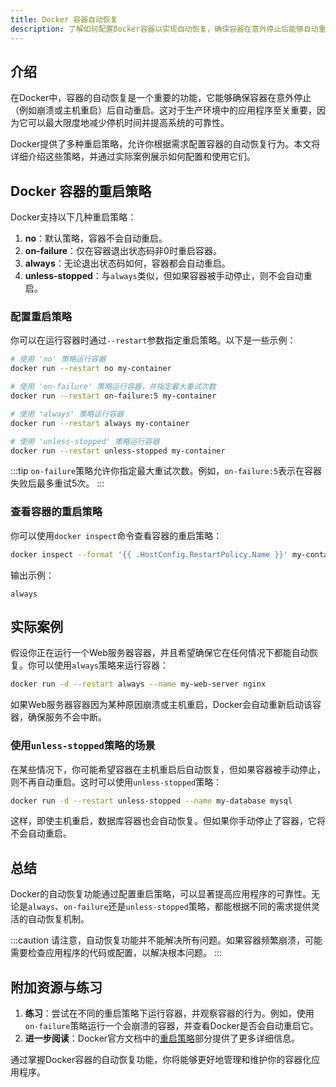 ```yaml
---
title: Docker 容器自动恢复
description: 了解如何配置Docker容器以实现自动恢复，确保容器在意外停止后能够自动重启，提升系统的可靠性。
---
```


## 介绍

在Docker中，容器的自动恢复是一个重要的功能，它能够确保容器在意外停止（例如崩溃或主机重启）后自动重启。这对于生产环境中的应用程序至关重要，因为它可以最大限度地减少停机时间并提高系统的可靠性。

Docker提供了多种重启策略，允许你根据需求配置容器的自动恢复行为。本文将详细介绍这些策略，并通过实际案例展示如何配置和使用它们。

## Docker 容器的重启策略

Docker支持以下几种重启策略：

1. **no**：默认策略，容器不会自动重启。
2. **on-failure**：仅在容器退出状态码非0时重启容器。
3. **always**：无论退出状态码如何，容器都会自动重启。
4. **unless-stopped**：与`always`类似，但如果容器被手动停止，则不会自动重启。

### 配置重启策略

你可以在运行容器时通过`--restart`参数指定重启策略。以下是一些示例：

```bash
# 使用 'no' 策略运行容器
docker run --restart no my-container

# 使用 'on-failure' 策略运行容器，并指定最大重试次数
docker run --restart on-failure:5 my-container

# 使用 'always' 策略运行容器
docker run --restart always my-container

# 使用 'unless-stopped' 策略运行容器
docker run --restart unless-stopped my-container
```

:::tip
`on-failure`策略允许你指定最大重试次数。例如，`on-failure:5`表示在容器失败后最多重试5次。
:::

### 查看容器的重启策略

你可以使用`docker inspect`命令查看容器的重启策略：

```bash
docker inspect --format '{{ .HostConfig.RestartPolicy.Name }}' my-container
```

输出示例：

```plaintext
always
```

## 实际案例

假设你正在运行一个Web服务器容器，并且希望确保它在任何情况下都能自动恢复。你可以使用`always`策略来运行容器：

```bash
docker run -d --restart always --name my-web-server nginx
```

如果Web服务器容器因为某种原因崩溃或主机重启，Docker会自动重新启动该容器，确保服务不会中断。

### 使用`unless-stopped`策略的场景

在某些情况下，你可能希望容器在主机重启后自动恢复，但如果容器被手动停止，则不再自动重启。这时可以使用`unless-stopped`策略：

```bash
docker run -d --restart unless-stopped --name my-database mysql
```

这样，即使主机重启，数据库容器也会自动恢复。但如果你手动停止了容器，它将不会自动重启。

## 总结

Docker的自动恢复功能通过配置重启策略，可以显著提高应用程序的可靠性。无论是`always`、`on-failure`还是`unless-stopped`策略，都能根据不同的需求提供灵活的自动恢复机制。

:::caution
请注意，自动恢复功能并不能解决所有问题。如果容器频繁崩溃，可能需要检查应用程序的代码或配置，以解决根本问题。
:::

## 附加资源与练习

1. **练习**：尝试在不同的重启策略下运行容器，并观察容器的行为。例如，使用`on-failure`策略运行一个会崩溃的容器，并查看Docker是否会自动重启它。
2. **进一步阅读**：Docker官方文档中的[重启策略](https://docs.docker.com/config/containers/start-containers-automatically/)部分提供了更多详细信息。

通过掌握Docker容器的自动恢复功能，你将能够更好地管理和维护你的容器化应用程序。